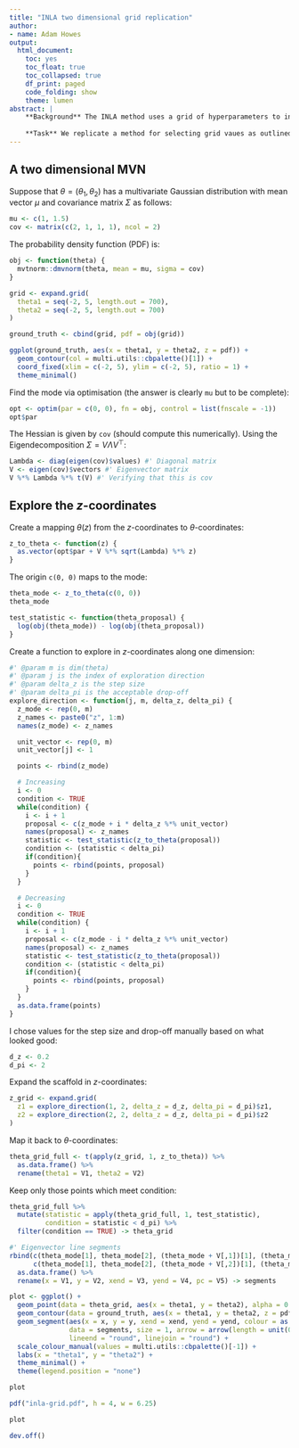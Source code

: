 ```yaml
---
title: "INLA two dimensional grid replication"
author:
- name: Adam Howes
output:
  html_document:
    toc: yes
    toc_float: true
    toc_collapsed: true
    df_print: paged
    code_folding: show
    theme: lumen
abstract: |
    **Background** The INLA method uses a grid of hyperparameters to integrate over.
    
    **Task** We replicate a method for selecting grid vaues as outlined in Rue, Martino and Chopin (2009).
---
```


## A two dimensional MVN

Suppose that $\theta = (\theta_1, \theta_2)$ has a multivariate Gaussian distribution with mean vector $\mu$ and covariance matrix $\Sigma$ as follows:

```r
mu <- c(1, 1.5)
cov <- matrix(c(2, 1, 1, 1), ncol = 2)
```

The probability density function (PDF) is:

```r
obj <- function(theta) {
  mvtnorm::dmvnorm(theta, mean = mu, sigma = cov)
}

grid <- expand.grid(
  theta1 = seq(-2, 5, length.out = 700),
  theta2 = seq(-2, 5, length.out = 700)
)

ground_truth <- cbind(grid, pdf = obj(grid))

ggplot(ground_truth, aes(x = theta1, y = theta2, z = pdf)) +
  geom_contour(col = multi.utils::cbpalette()[1]) +
  coord_fixed(xlim = c(-2, 5), ylim = c(-2, 5), ratio = 1) +
  theme_minimal()
```

Find the mode via optimisation (the answer is clearly `mu` but to be complete):

```r
opt <- optim(par = c(0, 0), fn = obj, control = list(fnscale = -1))
opt$par
```

The Hessian is given by `cov` (should compute this numerically).
Using the Eigendecomposition $\Sigma = V \Lambda V^\top$:

```r
Lambda <- diag(eigen(cov)$values) #' Diagonal matrix
V <- eigen(cov)$vectors #' Eigenvector matrix
V %*% Lambda %*% t(V) #' Verifying that this is cov
```

## Explore the $z$-coordinates

Create a mapping $\theta(z)$ from the $z$-coordinates to $\theta$-coordinates:

```r
z_to_theta <- function(z) {
  as.vector(opt$par + V %*% sqrt(Lambda) %*% z)
}
```

The origin `c(0, 0)` maps to the mode:

```r
theta_mode <- z_to_theta(c(0, 0))
theta_mode

test_statistic <- function(theta_proposal) {
  log(obj(theta_mode)) - log(obj(theta_proposal))
}
```

Create a function to explore in $z$-coordinates along one dimension:

```r
#' @param m is dim(theta)
#' @param j is the index of exploration direction
#' @param delta_z is the step size
#' @param delta_pi is the acceptable drop-off
explore_direction <- function(j, m, delta_z, delta_pi) {
  z_mode <- rep(0, m)
  z_names <- paste0("z", 1:m)
  names(z_mode) <- z_names

  unit_vector <- rep(0, m)
  unit_vector[j] <- 1

  points <- rbind(z_mode)

  # Increasing
  i <- 0
  condition <- TRUE
  while(condition) {
    i <- i + 1
    proposal <- c(z_mode + i * delta_z %*% unit_vector)
    names(proposal) <- z_names
    statistic <- test_statistic(z_to_theta(proposal))
    condition <- (statistic < delta_pi)
    if(condition){
      points <- rbind(points, proposal)
    }
  }

  # Decreasing
  i <- 0
  condition <- TRUE
  while(condition) {
    i <- i + 1
    proposal <- c(z_mode - i * delta_z %*% unit_vector)
    names(proposal) <- z_names
    statistic <- test_statistic(z_to_theta(proposal))
    condition <- (statistic < delta_pi)
    if(condition){
      points <- rbind(points, proposal)
    }
  }
  as.data.frame(points)
}
```

I chose values for the step size and drop-off manually based on what looked good:

```r
d_z <- 0.2
d_pi <- 2
```

Expand the scaffold in $z$-coordinates:

```r
z_grid <- expand.grid(
  z1 = explore_direction(1, 2, delta_z = d_z, delta_pi = d_pi)$z1,
  z2 = explore_direction(2, 2, delta_z = d_z, delta_pi = d_pi)$z2
)
```

Map it back to $\theta$-coordinates:

```r
theta_grid_full <- t(apply(z_grid, 1, z_to_theta)) %>%
  as.data.frame() %>%
  rename(theta1 = V1, theta2 = V2)
```

Keep only those points which meet condition:

```r
theta_grid_full %>%
  mutate(statistic = apply(theta_grid_full, 1, test_statistic),
         condition = statistic < d_pi) %>%
  filter(condition == TRUE) -> theta_grid
```

```r
#' Eigenvector line segments
rbind(c(theta_mode[1], theta_mode[2], (theta_mode + V[,1])[1], (theta_mode + V[,1])[2], 1),
      c(theta_mode[1], theta_mode[2], (theta_mode + V[,2])[1], (theta_mode + V[,2])[2], 2)) %>%
  as.data.frame() %>%
  rename(x = V1, y = V2, xend = V3, yend = V4, pc = V5) -> segments

plot <- ggplot() +
  geom_point(data = theta_grid, aes(x = theta1, y = theta2), alpha = 0.5) +
  geom_contour(data = ground_truth, aes(x = theta1, y = theta2, z = pdf), col = multi.utils::cbpalette()[1]) +
  geom_segment(aes(x = x, y = y, xend = xend, yend = yend, colour = as.factor(pc)),
               data = segments, size = 1, arrow = arrow(length = unit(0.3, "inches")),
               lineend = "round", linejoin = "round") +
  scale_colour_manual(values = multi.utils::cbpalette()[-1]) +
  labs(x = "theta1", y = "theta2") +
  theme_minimal() +
  theme(legend.position = "none")

plot
```

```r
pdf("inla-grid.pdf", h = 4, w = 6.25)

plot

dev.off()
```
